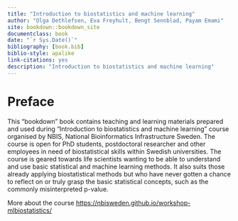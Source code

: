 ```yaml
---
title: "Introduction to biostatistics and machine learning"
author: "Olga Dethlefsen, Eva Freyhult, Bengt Sennblad, Payam Emami"
site: bookdown::bookdown_site
documentclass: book
date: "`r Sys.Date()`"  
bibliography: [book.bib]
biblio-style: apalike
link-citations: yes
description: "Introduction to biostatistics and machine learning"
---
```


# Preface {-}

This "bookdown" book contains teaching and learning materials prepared and used during "Introduction to biostatistics and machine learning" course organised by NBIS, National Bioinformatics Infrastructure Sweden. The course is open for PhD students, postdoctoral researcher and other employees in need of biostatistical skills within Swedish universities. The course is geared towards life scientists wanting to be able to understand and use basic statistical and machine learning methods. It also suits those already applying biostatistical methods but who have never gotten a chance to reflect on or truly grasp the basic statistical concepts, such as the commonly misinterpreted p-value. 

More about the course [https://nbisweden.github.io/workshop-mlbiostatistics/](https://nbisweden.github.io/workshop-mlbiostatistics/)

